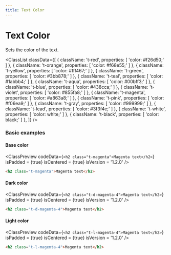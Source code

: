 ```yaml
---
title: Text Color
---
```



# Text Color

Sets the color of the text.

<ClassList
  classData={[
    {
      className: 't-red',
      properties: [
        'color: #f26d50;'
      ]
    },
    {
      className: 't-orange',
      properties: [
        'color: #f68e55;'
      ]
    },
    {
      className: 't-yellow',
      properties: [
        'color: #fff467;'
      ]
    },
    {
      className: 't-green',
      properties: [
        'color: #3bb878;'
      ]
    },
    {
      className: 't-teal',
      properties: [
        'color: #1abbb4;'
      ]
    },
    {
      className: 't-aqua',
      properties: [
        'color: #00bff3;'
      ]
    },
    {
      className: 't-blue',
      properties: [
        'color: #438cca;'
      ]
    },
    {
      className: 't-violet',
      properties: [
        'color: #855fa8;'
      ]
    },
    {
      className: 't-magenta',
      properties: [
        'color: #a863a8;'
      ]
    },
    {
      className: 't-pink',
      properties: [
        'color: #f06ea9;'
      ]
    },
    {
      className: 't-gray',
      properties: [
        'color: #999999;'
      ]
    },
    {
      className: 't-lead',
      properties: [
        'color: #3f3f4e;'
      ]
    },
    {
      className: 't-white',
      properties: [
        'color: white;'
      ]
    },
    {
      className: 't-black',
      properties: [
        'color: black;'
      ]
    },
  ]}
/>

### Basic examples

#### Base color

<ClassPreview
  codeData={`
    <h2 class="t-magenta">Magenta text</h2>
  `}
  isPadded = {true}
  isCentered = {true}
  isVersion = '1.2.0'
/>

```html
<h2 class="t-magenta">Magenta text</h2>
```

#### Dark color

<ClassPreview
  codeData={`
    <h2 class="t-d-magenta-4">Magenta text</h2>
  `}
  isPadded = {true}
  isCentered = {true}
  isVersion = '1.2.0'
/>

```html
<h2 class="t-d-magenta-4">Magenta text</h2>
```

#### Light color

<ClassPreview
  codeData={`
    <h2 class="t-l-magenta-4">Magenta text</h2>
  `}
  isPadded = {true}
  isCentered = {true}
  isVersion = '1.2.0'
/>

```html
<h2 class="t-l-magenta-4">Magenta text</h2>
```
